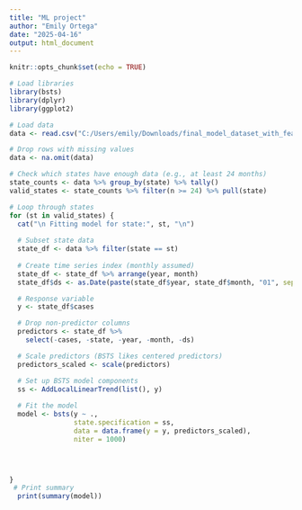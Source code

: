 ---
title: "ML project"
author: "Emily Ortega"
date: "2025-04-16"
output: html_document
---

```{r setup, include=FALSE}
knitr::opts_chunk$set(echo = TRUE)
```


```{r}

# Load libraries
library(bsts)
library(dplyr)
library(ggplot2)

# Load data
data <- read.csv("C:/Users/emily/Downloads/final_model_dataset_with_features.csv")

# Drop rows with missing values
data <- na.omit(data)

# Check which states have enough data (e.g., at least 24 months)
state_counts <- data %>% group_by(state) %>% tally()
valid_states <- state_counts %>% filter(n >= 24) %>% pull(state)

# Loop through states
for (st in valid_states) {
  cat("\n Fitting model for state:", st, "\n")
  
  # Subset state data
  state_df <- data %>% filter(state == st)
  
  # Create time series index (monthly assumed)
  state_df <- state_df %>% arrange(year, month)
  state_df$ds <- as.Date(paste(state_df$year, state_df$month, "01", sep = "-"))

  # Response variable
  y <- state_df$cases

  # Drop non-predictor columns
  predictors <- state_df %>%
    select(-cases, -state, -year, -month, -ds)

  # Scale predictors (BSTS likes centered predictors)
  predictors_scaled <- scale(predictors)

  # Set up BSTS model components
  ss <- AddLocalLinearTrend(list(), y)
  
  # Fit the model
  model <- bsts(y ~ ., 
                state.specification = ss,
                data = data.frame(y = y, predictors_scaled),
                niter = 1000)
  



}  
 # Print summary
  print(summary(model))
  
  
  
```